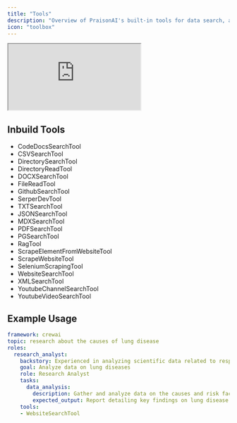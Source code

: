 ```yaml
---
title: "Tools"
description: "Overview of PraisonAI's built-in tools for data search, analysis, and web scraping capabilities"
icon: "toolbox"
---
```


<div className="relative w-full aspect-video">
  <iframe
    className="absolute top-0 left-0 w-full h-full"
    src="https://www.youtube.com/embed/XaQRgRpV7jo"
    title="YouTube video player"
    allow="accelerometer; autoplay; clipboard-write; encrypted-media; gyroscope; picture-in-picture"
    allowFullScreen
  ></iframe>
</div>

## Inbuild Tools

- CodeDocsSearchTool
- CSVSearchTool
- DirectorySearchTool
- DirectoryReadTool
- DOCXSearchTool
- FileReadTool
- GithubSearchTool
- SerperDevTool
- TXTSearchTool
- JSONSearchTool
- MDXSearchTool
- PDFSearchTool
- PGSearchTool
- RagTool
- ScrapeElementFromWebsiteTool
- ScrapeWebsiteTool
- SeleniumScrapingTool
- WebsiteSearchTool
- XMLSearchTool
- YoutubeChannelSearchTool
- YoutubeVideoSearchTool

## Example Usage

```yaml
framework: crewai
topic: research about the causes of lung disease
roles:
  research_analyst:
    backstory: Experienced in analyzing scientific data related to respiratory health.
    goal: Analyze data on lung diseases
    role: Research Analyst
    tasks:
      data_analysis:
        description: Gather and analyze data on the causes and risk factors of lung diseases.
        expected_output: Report detailing key findings on lung disease causes.
    tools:
    - WebsiteSearchTool
```